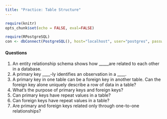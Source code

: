 ```yaml
---
title: "Practice: Table Structure"
---
```


```r
require(knitr)
opts_chunk$set(echo = FALSE, eval=FALSE)
```

```r
require(RPostgreSQL)
con <- dbConnect(PostgreSQL(), host="localhost", user="postgres", password="postgres", dbname="airlines")
```

#### Questions

1. An entity relationship schema shows how _____are related to each other in a database.
2. A primary key ____-ly identifies an observation in a ____.
3. A primary key in one table can be a foreign key in another table. Can the foreign key
alone uniquely describe a row of data in a table?
3. What's the purpose of primary keys and foreign keys?
4. Can primary keys have repeat values in a table?
5. Can foreign keys have repeat values in a table?
6. Are primary and foreign keys related only through one-to-one
relationships?

